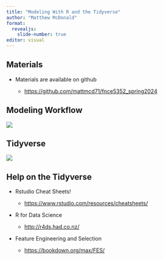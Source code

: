 ```yaml
---
title: "Modeling With R and the Tidyverse"
author: "Matthew McDonald"
format: 
  revealjs:
    slide-number: true
editor: visual
---
```


## Materials

-   Materials are available on github

    -   <https://github.com/mattmcd71/fnce5352_spring2024>

## Modeling Workflow

![](img/model-workflow.png)

## Tidyverse

![](img/tidyverse.png)

## Help on the Tidyverse

-   Rstudio Cheat Sheets!

    -   <https://www.rstudio.com/resources/cheatsheets/>

-   R for Data Science

    -   <http://r4ds.had.co.nz/>

-   Feature Engineering and Selection

    -   <https://bookdown.org/max/FES/>
